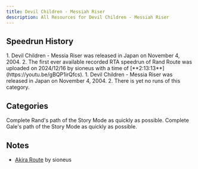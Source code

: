 ```yaml
---
title: Devil Children - Messiah Riser
description: All Resources for Devil Children - Messiah Riser
---
```



<DocsHero 
    content="Devil Children Messia Riser is a spin-off of the Devil Children series. This game takes place between Dark/Light and Fire/Ice with a change in gameplay to that of a real-time strategy game."
    srcUrl={messiaCover}
    alt="Devil Children: Messia Riser Box Cover"
/>

<LinkCard title="Leaderboards" href="https://www.speedrun.com/dcmessia" description="See all the submitted runs on Speedrun.com"/>

## Speedrun History

<Tabs>
<TabItem label="Rand Route">
<Steps>
1. Devil Children - Messia Riser was released in Japan on November 4, 2004.
2. The first ever available recorded RTA speedrun of Rand Route was uploaded on 2024/12/16 by sioneus with a time of [**2:13:13**](https://youtu.be/gBQP1irQfcs). 
</Steps>
</TabItem>

<TabItem label="Gale Route">
1. Devil Children - Messia Riser was released in Japan on November 4, 2004.
2. There is yet no runs of this category.
</TabItem>
</Tabs>

## Categories
<CardGrid>
    <Card title="Rand Route">Complete Rand's path of the Story Mode as quickly as possible.</Card>
    <Card title="Gale Route">Complete Gale's path of the Story Mode as quickly as possible.</Card>
</CardGrid>

## Notes 

- [Akira Route](https://sioneus.me/notes/messiah) by sioneus